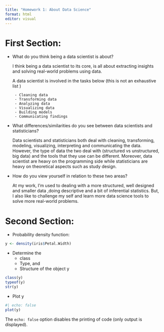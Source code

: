 ```yaml
---
title: "Homework 1: About Data Science"
format: html
editor: visual
---
```


# First Section:

-   What do you think being a data scientist is about?

    I think being a data scientist to its core, is all about extracting insights and solving real-world problems using data.

    A data scientist is involved in the tasks below (this is not an exhaustive list )

    ```         
     - Cleaning data
     - Transforming data
     - Analyzing data
     - Visualizing data
     - Building models
     - Communicating findings 
    ```

-   What differences/similarities do you see between data scientists and statisticians?

    Data scientists and statisticians both deal with cleaning, transforming, modeling, visualizing, interpreting and communicating     the data. However, the type of data the two deal with (structured vs unstructured, big data) and the tools that they use can be     different. Moreover, data scientist are heavy on the programming side while statisticians are heavy on theoretical aspects such     as study design.

-   How do you view yourself in relation to these two areas?

    At my work, I'm used to dealing with a more structured, well designed and smaller data ,doing descriptive and a bit of             inferential statistics. But, I also like to challenge my self and learn more data science tools to solve more real-world           problems.

# Second Section:

-   Probability density function:

```r

y <- density(iris$Petal.Width)

```

-   Determine the
    -   class
    -   Type, and
    -   Structure of the object y

```r
class(y)
typeof(y)
str(y)
```

-   Plot y

```r
#| echo: false
plot(y)
```
 The `echo: false` option disables the printing of code (only output is displayed).